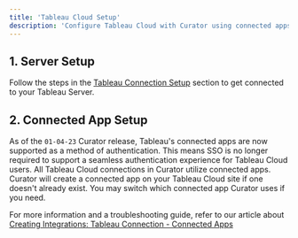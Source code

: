---
title: 'Tableau Cloud Setup'
description: 'Configure Tableau Cloud with Curator using connected apps for secure authentication and seamless dashboard integration.'
---

## 1. Server Setup

Follow the steps in the
[Tableau Connection Setup](https://curator.interworks.com/page/kb/setuptableau-connection/rest-api-integration/1089)
section to get connected to your Tableau Server.

## 2. Connected App Setup

As of the `01-04-23` Curator release, Tableau's connected apps are now supported as a method of authentication.
This means SSO is no longer required to support a seamless authentication experience for Tableau Cloud users.  All
Tableau Cloud connections in Curator utilize connected apps.  Curator will create a connected app on your Tableau Cloud
site if one doesn't already exist.  You may switch which connected app Curator uses if you need.

For more information and a troubleshooting guide, refer to our article about
 [Creating Integrations: Tableau Connection - Connected Apps](https://curator.interworks.com/page/kb/creating-integrations/tableau-connection/embed-authentication/3983)
